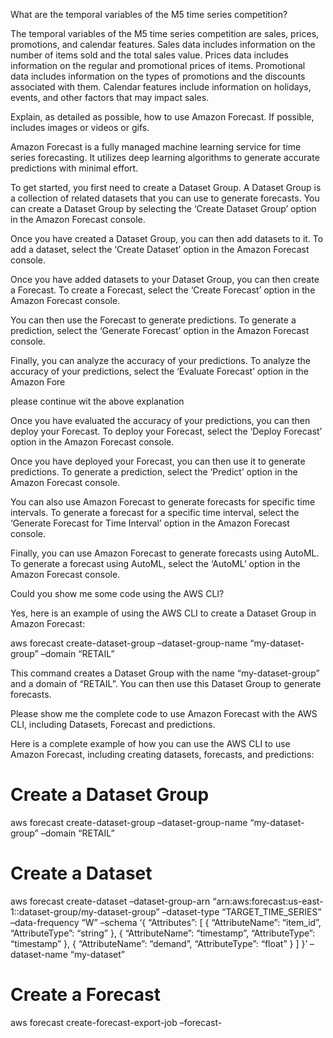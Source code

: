 
What are the temporal variables of the M5 time series competition? 

The temporal variables of the M5 time series competition are sales, prices, promotions, and calendar features. Sales data includes information on the number of items sold and the total sales value. Prices data includes information on the regular and promotional prices of items. Promotional data includes information on the types of promotions and the discounts associated with them. Calendar features include information on holidays, events, and other factors that may impact sales.




Explain, as detailed as possible, how to use Amazon Forecast. If possible, includes images or videos or gifs. 

Amazon Forecast is a fully managed machine learning service for time series forecasting. It utilizes deep learning algorithms to generate accurate predictions with minimal effort. 

To get started, you first need to create a Dataset Group. A Dataset Group is a collection of related datasets that you can use to generate forecasts. You can create a Dataset Group by selecting the ‘Create Dataset Group’ option in the Amazon Forecast console.

Once you have created a Dataset Group, you can then add datasets to it. To add a dataset, select the ‘Create Dataset’ option in the Amazon Forecast console.

Once you have added datasets to your Dataset Group, you can then create a Forecast. To create a Forecast, select the ‘Create Forecast’ option in the Amazon Forecast console.

You can then use the Forecast to generate predictions. To generate a prediction, select the ‘Generate Forecast’ option in the Amazon Forecast console.

Finally, you can analyze the accuracy of your predictions. To analyze the accuracy of your predictions, select the ‘Evaluate Forecast’ option in the Amazon Fore

please continue wit the above explanation 

Once you have evaluated the accuracy of your predictions, you can then deploy your Forecast. To deploy your Forecast, select the ‘Deploy Forecast’ option in the Amazon Forecast console.

Once you have deployed your Forecast, you can then use it to generate predictions. To generate a prediction, select the ‘Predict’ option in the Amazon Forecast console.

You can also use Amazon Forecast to generate forecasts for specific time intervals. To generate a forecast for a specific time interval, select the ‘Generate Forecast for Time Interval’ option in the Amazon Forecast console.

Finally, you can use Amazon Forecast to generate forecasts using AutoML. To generate a forecast using AutoML, select the ‘AutoML’ option in the Amazon Forecast console.

Could you show me some code using the AWS CLI?

Yes, here is an example of using the AWS CLI to create a Dataset Group in Amazon Forecast: 

aws forecast create-dataset-group --dataset-group-name "my-dataset-group" --domain "RETAIL"

This command creates a Dataset Group with the name “my-dataset-group” and a domain of “RETAIL”. You can then use this Dataset Group to generate forecasts.

Please show me the complete code to use Amazon Forecast with the AWS CLI, including Datasets, Forecast and predictions. 

Here is a complete example of how you can use the AWS CLI to use Amazon Forecast, including creating datasets, forecasts, and predictions: 

# Create a Dataset Group
aws forecast create-dataset-group --dataset-group-name "my-dataset-group" --domain "RETAIL"

# Create a Dataset
aws forecast create-dataset --dataset-group-arn "arn:aws:forecast:us-east-1:<AWS-ACCOUNT-ID>:dataset-group/my-dataset-group" --dataset-type "TARGET_TIME_SERIES" --data-frequency "W" --schema '{ "Attributes": [ { "AttributeName": "item_id", "AttributeType": "string" }, { "AttributeName": "timestamp", "AttributeType": "timestamp" }, { "AttributeName": "demand", "AttributeType": "float" } ] }' --dataset-name "my-dataset"

# Create a Forecast
aws forecast create-forecast-export-job --forecast-


